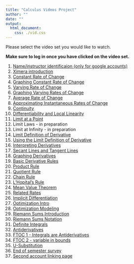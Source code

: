```yaml
---
title: "Calculus Videos Project"
author: ""
date: ""
output:
  html_document:
    css: ./vid.css
---
```


Please select the video set you would like to watch.

**Make sure to log in once you have clicked on the video set.**

<!-- note: do not edit this html file directly -->

1. [Name/instructor identificaion (only for google accounts)](https://ximera.osu.edu/calcvids2019/google/login/google/page)
1. [Ximera introduction](https://ximera.osu.edu/calcvids2019/intro/intro)
1. [Constant Rate of Change](./croc)
1. [Graphing Constant Rate of Change](./graphingcroc)
1. [Varying Rate of Change](./incroc)
1. [Graphing Varying Rates of Change](./graphingincroc)
1. [Average Rate of Change](./aroc)
1. [Approximating Instantaneous Rates of Change](./approxiroc)
1. [Continuity](./continuity)
1. [Differentiability and Local Linearity](./locallin)
1. [Limit at a Point](./limitpt)
1. Limit Laws - in preparation
1. Limit at Infinity - in preparation
1. [Limit Definition of Derivative](./limitdef)
1. [Using the Limit Definition of Derivative](./usinglimit)
1. [Interpreting Derivatives](./interpretderiv)
1. [Secant Lines and Tangent Lines](./secanttangent)
1. [Graphing Derivatives](./graphingderiv)
1. [Basic Derivative Rules](./basicderivrules)
1. [Product Rule](./product)
1. [Quotient Rule](./quotient)
1. [Chain Rule](./chain)
1. [L'Hopital's Rule](./lhopital)
1. [Mean Value Theorem](./mvt)
1. [Related Rates](./relrates)
1. [Implicit Differentiation](./implicit)
1. [Optimization Intro](./optintro)
1. [Optimization Modeling](./optmodel2)
1. [Riemann Sums Introduction](./rsintro)
1. [Riemann Sums Notation](./rsnotation)
1. [Definite Integrals](./defint2)
1. [Antiderivatives](./antideriv)
1. [FTOC 1 - Integrals are Antiderivatives](./ftoc1)
1. [FTOC 2 - variable in bounds](./ftoc2)
1. [U-Substitution](./usub)
1. [End of semester survey](https://ximera.osu.edu/calcvids2019/survey/survey)
1. [Second account linking page](https://ximera.osu.edu/calcvids2019/secondaccount/second_account/secondaccount/secondaccount)
